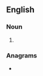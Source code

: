 ==English==

===Noun===
{{head|en|noun form}}

# {{plural of|eluent|lang=en}}

===Anagrams===
* {{anagrams|en|a=eelnstu|enlutes|unsteel}}